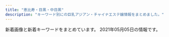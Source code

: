 ```yaml
---
title: "恵比寿・目黒・中目黒"
description: "キーワード別にの巨乳アジアン・チャイナエステ嬢情報をまとめました。"
---
```


新着画像と新着キーワードをまとめています。
2021年05月05日の情報です。

<DmmAffiliateIns />
<KeywordTable
  shops={
    [
    {
        "station": "JR\u76ee\u9ed2\u99c5\u6771\u53e3",
        "img_links": [
            "http://kintsuki.este88.com/images/ph1.jpg",
            "http://kintsuki.este88.com/gals/momo1.jpg",
            "http://kintsuki.este88.com/gals/mika1.jpg",
            "http://kintsuki.este88.com/gals/kixyoko1.jpg",
            "http://kintsuki.este88.com/gals/koyuki1.jpg",
            "http://kintsuki.este88.com/gals/rei1.jpg",
            "http://kintsuki.este88.com/gals/rina1.jpg",
            "http://kintsuki.este88.com/gals/kaori1.jpg",
            "http://kintsuki.este88.com/images/r02.jpg",
            "http://kintsuki.este88.com/gals/kana1.jpg",
            "http://kintsuki.este88.com/images/r04.jpg",
            "http://kintsuki.este88.com/gals/yuyu1.jpg",
            "http://kintsuki.este88.com/images/r01.jpg"
        ],
        "url": "http://kintsuki.este88.com/",
        "keywords": {},
        "name": "\u91d1\u306e\u6708"
    },
    {
        "keywords": {
            "87": 2,
            "D": 20,
            "E": 1,
            "85": 6,
            "88": 1,
            "86": 11,
            "C": 2,
            "83": 2,
            "84": 1
        },
        "name": "OnlyOne",
        "station": "JR\u76ee\u9ed2\u99c5\u897f\u53e3",
        "img_links": [
            "http://onlyone.tyo.cm/photos/sites/5/2020/01/2020011413500417.jpg",
            "http://onlyone.tyo.cm/photos/sites/5/2020/09/2020092510523723.jpg",
            "http://onlyone.tyo.cm/photos/sites/5/2021/02/202102201049167.jpg",
            "http://onlyone.tyo.cm/images/s_staff.png",
            "http://onlyone.tyo.cm/photos/sites/5/2019/05/2019050915292562.jpg",
            "http://onlyone.tyo.cm/photos/sites/5/2020/09/2020092617301564.jpg",
            "http://onlyone.tyo.cm/photos/sites/5/2020/09/2020092218541894.jpg",
            "http://onlyone.tyo.cm/images/acc1.jpg",
            "http://onlyone.tyo.cm/photos/sites/5/2020/01/2020011413501066.jpg",
            "http://onlyone.tyo.cm/photos/sites/5/2019/07/201907171609201.jpg",
            "http://onlyone.tyo.cm/photos/sites/5/2021/02/2021022216501749.jpg",
            "http://onlyone.tyo.cm/photos/sites/5/2020/09/2020092510524025.jpg",
            "http://onlyone.tyo.cm/images/acc2.jpg",
            "http://onlyone.tyo.cm/photos/sites/5/2019/07/2019070616424775.jpg",
            "http://onlyone.tyo.cm/photos/sites/5/2019/12/2019121715483135.jpg",
            "http://onlyone.tyo.cm/photos/sites/5/2019/12/2019120510353312.jpg",
            "http://onlyone.tyo.cm/photos/sites/5/2020/01/2020011412572423.jpg",
            "http://onlyone.tyo.cm/photos/sites/5/2019/11/2019112117013754.jpg",
            "http://onlyone.tyo.cm/photos/sites/5/2021/02/2021022515094363.jpg",
            "http://onlyone.tyo.cm/photos/sites/5/2019/08/2019080815010066.jpg",
            "http://onlyone.tyo.cm/photos/sites/5/2020/06/2020060815500896.jpg",
            "http://onlyone.tyo.cm/images/room3.jpg",
            "http://onlyone.tyo.cm/images/top.png",
            "http://onlyone.tyo.cm/photos/sites/5/2020/07/2020070215334437.jpg",
            "http://onlyone.tyo.cm/photos/sites/5/2020/03/2020031716151746.jpg",
            "http://onlyone.tyo.cm/photos/sites/5/2019/11/2019110105152849.jpg",
            "http://onlyone.tyo.cm/photos/sites/5/2019/07/2019071716092046.jpg",
            "http://onlyone.tyo.cm/images/acc3.jpg",
            "http://onlyone.tyo.cm/photos/sites/5/2021/03/2021030316101626.jpg",
            "http://onlyone.tyo.cm/images/acc4.jpg",
            "http://onlyone.tyo.cm/images/new.jpg",
            "http://onlyone.tyo.cm/photos/sites/5/2019/08/2019082610481667.jpg",
            "http://onlyone.tyo.cm/photos/sites/5/2020/05/2020051419324761.jpg",
            "http://onlyone.tyo.cm/photos/sites/5/2021/03/2021030316101022.jpg",
            "http://onlyone.tyo.cm/images/room4.jpg",
            "http://onlyone.tyo.cm/photos/sites/5/2020/09/2020090210405221.jpg",
            "http://onlyone.tyo.cm/photos/sites/5/2019/05/2019052911352557.jpg",
            "http://onlyone.tyo.cm/photos/sites/5/2020/07/2020070217061815.jpg",
            "http://onlyone.tyo.cm/photos/sites/5/2020/09/2020092510523998.jpg",
            "http://onlyone.tyo.cm/photos/sites/5/2019/07/2019070711031982.jpg",
            "http://onlyone.tyo.cm/photos/sites/5/2021/02/2021021810240848.jpg",
            "http://onlyone.tyo.cm/images/line.jpg",
            "http://onlyone.tyo.cm/photos/sites/5/2021/02/202102181024101.jpg",
            "http://onlyone.tyo.cm/images/room2.jpg",
            "http://onlyone.tyo.cm/photos/sites/5/2020/02/2020022610121615.jpg",
            "http://onlyone.tyo.cm/images/room1.jpg"
        ],
        "url": "http://onlyone.tyo.cm/"
    },
    {
        "name": "With you\u30fb\u30a6\u30a3\u30ba\u30e6\u30fc",
        "keywords": {
            "C": 28,
            "D": 15
        },
        "station": "JR\u76ee\u9ed2\u99c5\u6771\u53e3",
        "url": "http://with-you.tyo.cm",
        "img_links": [
            "http://with-you.tyo.cm/photos/sites/6/2019/11/2019110806175615.jpg",
            "http://with-you.tyo.cm/photos/sites/6/2019/11/2019110108002447.jpg",
            "http://with-you.tyo.cm/photos/sites/6/2021/04/2021041715082929.jpg",
            "http://with-you.tyo.cm/photos/sites/6/2019/02/2019021816155116.jpg",
            "http://with-you.tyo.cm/photos/sites/6/2019/06/2019060510455732.jpg",
            "http://with-you.tyo.cm/photos/sites/6/2019/12/2019121017051599.jpg",
            "http://with-you.tyo.cm/photos/sites/6/2019/02/2019021816145119.jpg",
            "http://with-you.tyo.cm/photos/sites/6/2019/11/2019112517122617.jpg",
            "http://with-you.tyo.cm/photos/sites/6/2019/11/2019112916080552.jpg",
            "http://with-you.tyo.cm/photos/sites/6/2020/09/2020092511214697.jpg",
            "http://with-you.tyo.cm/images/s_link.jpg",
            "http://with-you.tyo.cm/photos/sites/6/2019/11/2019112916075813.jpg",
            "http://with-you.tyo.cm/photos/sites/6/2019/11/2019112916075124.jpg",
            "http://with-you.tyo.cm/photos/sites/6/2019/12/2019121914290210.jpg",
            "http://with-you.tyo.cm/photos/sites/6/2019/11/2019112214502832.jpg",
            "http://with-you.tyo.cm/photos/sites/6/2019/11/2019111915264240.jpg",
            "http://with-you.tyo.cm/photos/sites/6/2019/10/2019102716505281.jpg",
            "http://with-you.tyo.cm/images/s_news.jpg",
            "http://with-you.tyo.cm/photos/sites/6/2019/11/2019110108001772.jpg",
            "http://with-you.tyo.cm/images/s_pick.jpg",
            "http://with-you.tyo.cm/photos/sites/6/2020/06/2020061515330329.jpg",
            "http://with-you.tyo.cm/photos/sites/6/2019/03/2019030615474648.jpg",
            "http://with-you.tyo.cm/photos/sites/6/2019/11/2019112214503286.jpg",
            "http://hanamizuki2.a1.ies.bz/upload/sites/6/2021/04/2021041715082929.jpg",
            "http://with-you.tyo.cm/images/s_staff.jpg",
            "http://with-you.tyo.cm/photos/sites/6/2019/02/2019021818395644.jpg",
            "http://with-you.tyo.cm/photos/sites/6/2019/10/2019102716505124.jpg",
            "http://with-you.tyo.cm/photos/sites/6/2020/03/2020032714542799.jpg",
            "http://with-you.tyo.cm/photos/sites/6/2019/12/2019121017051597.jpg",
            "http://with-you.tyo.cm/photos/sites/6/2019/11/2019110606012817.jpg",
            "http://with-you.tyo.cm/photos/sites/6/2019/11/2019110806175734.jpg",
            "http://with-you.tyo.cm/photos/sites/6/2019/11/2019112517121980.jpg",
            "http://with-you.tyo.cm/photos/sites/6/2019/02/2019021818404723.jpg",
            "http://with-you.tyo.cm/photos/sites/6/2019/11/2019110107573374.jpg",
            "http://with-you.tyo.cm/photos/sites/6/2019/11/2019110107572662.jpg",
            "http://with-you.tyo.cm/photos/sites/6/2020/03/2020032714573892.jpg",
            "http://with-you.tyo.cm/images/top.png",
            "http://with-you.tyo.cm/photos/sites/6/2020/06/2020061515324852.jpg"
        ]
    },
    {
        "img_links": [
            "http://nakamegurofun.com/files/007fa9d.jpg",
            "http://nakamegurofun.com/images/s4.jpg",
            "http://nakamegurofun.com/images/shop/shop03.jpg",
            "http://nakamegurofun.com/files/005-030964.jpg",
            "http://nakamegurofun.com/files/0020964.jpg",
            "http://nakamegurofun.com/files/006fa9d.jpg",
            "http://nakamegurofun.com/files/002-030964.jpg",
            "http://nakamegurofun.com/images/shop/shop04.jpg",
            "http://nakamegurofun.com/files/0060964.jpg",
            "http://nakamegurofun.com/files/0030964.jpg",
            "http://nakamegurofun.com/files/005fa9d.jpg",
            "http://nakamegurofun.com/files/0064f22.jpg",
            "http://nakamegurofun.com/files/008-030964.jpg",
            "http://nakamegurofun.com/files/0054f22.jpg",
            "http://nakamegurofun.com/images/s5.jpg",
            "http://nakamegurofun.com/files/0084f22.jpg",
            "http://nakamegurofun.com/files/0080964.jpg",
            "http://nakamegurofun.com/files/005-020964.jpg",
            "http://nakamegurofun.com/files/0070964.jpg",
            "http://nakamegurofun.com/images/s1.jpg",
            "http://nakamegurofun.com/files/0074f22.jpg",
            "http://nakamegurofun.com/files/003fa9d.jpg",
            "http://nakamegurofun.com/files/002-020964.jpg",
            "http://nakamegurofun.com/files/006-020964.jpg",
            "http://nakamegurofun.com/files/003-030964.jpg",
            "http://nakamegurofun.com/files/008fa9d.jpg",
            "http://nakamegurofun.com/images/s2.jpg",
            "http://nakamegurofun.com/files/008-020964.jpg",
            "http://nakamegurofun.com/files/007-020964.jpg",
            "http://nakamegurofun.com/files/006-030964.jpg",
            "http://nakamegurofun.com/files/0034f22.jpg",
            "http://nakamegurofun.com/files/003-020964.jpg",
            "http://nakamegurofun.com/images/xian.png",
            "http://nakamegurofun.com/images/shop/shop01.jpg",
            "http://nakamegurofun.com/images/shop/shop02.jpg",
            "http://nakamegurofun.com/images/zi_staff.png",
            "http://nakamegurofun.com/images/service91a6.png",
            "http://nakamegurofun.com/images/s3.jpg",
            "http://nakamegurofun.com/images/main_top.png",
            "http://nakamegurofun.com/files/002fa9d.jpg",
            "http://nakamegurofun.com/files/007-030964.jpg",
            "http://nakamegurofun.com/files/0024f22.jpg",
            "http://nakamegurofun.com/images/infotiao1.jpg",
            "http://nakamegurofun.com/images/zi_massage.png",
            "http://nakamegurofun.com/files/0050964.jpg",
            "http://nakamegurofun.com/images/main_bottom.png",
            "http://nakamegurofun.com/images/tel.png"
        ],
        "name": "Flower \uff5e\u30d5\u30e9\u30ef\u30fc\uff5e",
        "station": "\u4e2d\u76ee\u9ed2\u99c5\u897f\u53e3",
        "keywords": {
            "87": 4,
            "C": 1,
            "88": 1,
            "85": 1,
            "D": 5
        },
        "url": "http://nakamegurofun.com/"
    },
    {
        "img_links": [],
        "url": "http://relacute.tyo.cm/",
        "name": "RelaCute \u30ea\u30e9\u30ad\u30e5\u30fc\u30c8",
        "keywords": {},
        "station": "JR\u76ee\u9ed2\u99c5\u6771\u53e3"
    },
    {
        "name": "\u30c8\u30f3\u30c8\u30f3",
        "station": "JR\u6075\u6bd4\u5bff\u99c5\u897f\u53e3",
        "img_links": [
            "http://hi-msg.com/tonton/images/an_4_01.jpg",
            "http://hi-msg.com/tonton/images/index-1.jpg",
            "http://hi-msg.com/tonton/images/staff_images/sl.png",
            "http://hi-msg.com/tonton/images/an_5_01.jpg",
            "http://hi-msg.com/tonton/images/sys1.jpg",
            "http://hi-msg.com/tonton/images/slider/slide2.png",
            "http://hi-msg.com/tonton/images/an_2_01.jpg",
            "http://hi-msg.com/tonton/images/slider/slide1s.png",
            "http://hi-msg.com/tonton/images/an_4_02.jpg",
            "http://hi-msg.com/tonton/images/an_2_02.jpg",
            "http://hi-msg.com/tonton/images/eve1.png",
            "http://hi-msg.com/tonton/images/slider/slide3.png",
            "http://hi-msg.com/tonton/images/r3.jpg",
            "http://hi-msg.com/tonton/images/staff_images/st1.jpg",
            "http://hi-msg.com/tonton/images/an_5_02.jpg",
            "http://hi-msg.com/tonton/images/slider/slide3s.png",
            "http://hi-msg.com/tonton/images/index_01.jpg",
            "http://hi-msg.com/tonton/images/an_6_01.jpg",
            "http://hi-msg.com/tonton/images/an_6_02.jpg",
            "http://hi-msg.com/tonton/images/staff_images/st2.jpg",
            "http://hi-msg.com/tonton/images/an_1_01.jpg",
            "http://hi-msg.com/tonton/images/staff_images/st3.jpg",
            "http://hi-msg.com/tonton/images/index-2.jpg",
            "http://hi-msg.com/tonton/images/slider/slide1.png",
            "http://hi-msg.com/tonton/images/staff_images/st5.jpg",
            "http://hi-msg.com/tonton/images/r2.jpg",
            "http://hi-msg.com/tonton/images/slider/slide2s.png",
            "http://hi-msg.com/tonton/images/an_1_02.jpg",
            "http://hi-msg.com/tonton/images/an_3_01.jpg",
            "http://hi-msg.com/tonton/images/staff_images/st4.jpg",
            "http://hi-msg.com/tonton/images/qr.jpg",
            "http://hi-msg.com/tonton/images/an_3_02.jpg",
            "http://hi-msg.com/tonton/images/r1.jpg",
            "http://hi-msg.com/tonton/images/r4.jpg",
            "http://hi-msg.com/tonton/images/fbb.jpg"
        ],
        "keywords": {
            "83": 7,
            "C": 7,
            "86": 17,
            "E": 5,
            "D": 19,
            "85": 7
        },
        "url": "http://hi-msg.com/tonton/"
    },
    {
        "img_links": [
            "http://www.himawari-aroma.xyz/images/shop/1.png",
            "http://www.himawari-aroma.xyz/images/13.png",
            "http://www.himawari-aroma.xyz/images/sys.jpg",
            "http://www.himawari-aroma.xyz/images/staff/3/mayu.png",
            "http://www.himawari-aroma.xyz/images/psd/off.jpg",
            "http://www.himawari-aroma.xyz/images/shop/4/2.jpg",
            "http://www.himawari-aroma.xyz/images/staff/3/ami.png",
            "http://www.himawari-aroma.xyz/images/shop/4/1.jpg"
        ],
        "name": "\u3072\u307e\u308f\u308a",
        "url": "http://www.himawari-aroma.xyz/",
        "keywords": {},
        "station": "JR\u6075\u6bd4\u5bff\u99c5\u897f\u53e3"
    },
    {
        "url": "http://www.oasis.esjoho.com/",
        "keywords": {
            "C": 14,
            "87": 4,
            "85": 2,
            "86": 2,
            "D": 6
        },
        "station": "\u897f\u5c0f\u5c71\u99c5",
        "img_links": [
            "http://www.oasis.esjoho.com/img/btn_side_mobile.jpg",
            "http://www.oasis.esjoho.com/img/ttl_news.png",
            "http://www.oasis.esjoho.com/img/goback.jpg",
            "http://www.oasis.esjoho.com/files/005-02.jpg",
            "http://www.oasis.esjoho.com/img/btn_blog.png",
            "http://www.oasis.esjoho.com/files/001-02.jpg",
            "http://www.oasis.esjoho.com/img/ttl_info.png",
            "http://www.oasis.esjoho.com/files/004-02.jpg",
            "http://www.oasis.esjoho.com/files/001.jpg",
            "http://www.oasis.esjoho.com/files/002.jpg",
            "http://www.oasis.esjoho.com/img/tel.png",
            "http://www.oasis.esjoho.com/img/pickup.jpg",
            "http://www.oasis.esjoho.com/files/002-02.jpg",
            "http://www.oasis.esjoho.com/files/004.jpg",
            "http://www.oasis.esjoho.com/files/005.jpg"
        ],
        "name": "\u7652\u3057\u5bb6"
    },
    {
        "keywords": {
            "C": 7,
            "85": 5,
            "87": 3,
            "86": 38,
            "E": 13,
            "88": 7,
            "D": 40
        },
        "img_links": [
            "http://iyashi-kokoro.info/i/img/st20.jpg",
            "http://iyashi-kokoro.info/img/s59.jpg",
            "http://iyashi-kokoro.info/i/img/st60.jpg",
            "http://iyashi-kokoro.info/img/st29.jpg",
            "http://iyashi-kokoro.info/img/st39.jpg",
            "http://iyashi-kokoro.info/img/st52.jpg",
            "http://iyashi-kokoro.info/img/s60.jpg",
            "http://iyashi-kokoro.info/i/img/r6.jpg",
            "http://iyashi-kokoro.info/img/botton.jpg",
            "http://iyashi-kokoro.info/img/st53.jpg",
            "http://iyashi-kokoro.info/img/s64.jpg",
            "http://iyashi-kokoro.info/img/st60.jpg",
            "http://iyashi-kokoro.info/img/st56.jpg",
            "http://iyashi-kokoro.info/img/s57.jpg",
            "http://iyashi-kokoro.info/i/img/st56.jpg",
            "http://iyashi-kokoro.info/img/st54.jpg",
            "http://iyashi-kokoro.info/i/img/st39.jpg",
            "http://iyashi-kokoro.info/i/img/st61.jpg",
            "http://iyashi-kokoro.info/img/st62.jpg",
            "http://iyashi-kokoro.info/img/st44.jpg",
            "http://iyashi-kokoro.info/img/st41.jpg",
            "http://iyashi-kokoro.info/i/img/r2.jpg",
            "http://iyashi-kokoro.info/img/s63.jpg",
            "http://iyashi-kokoro.info/img/st32.jpg",
            "http://iyashi-kokoro.info/img/s54.jpg",
            "http://iyashi-kokoro.info/img/s55.jpg",
            "http://iyashi-kokoro.info/img/st51.jpg",
            "http://iyashi-kokoro.info/img/s62.jpg",
            "http://iyashi-kokoro.info/i/img/st42.jpg",
            "http://iyashi-kokoro.info/img/s18.jpg",
            "http://iyashi-kokoro.info/i/img/st49.jpg",
            "http://iyashi-kokoro.info/i/img/st63.jpg",
            "http://iyashi-kokoro.info/img/st65.jpg",
            "http://iyashi-kokoro.info/img/s61.jpg",
            "http://iyashi-kokoro.info/i/img/st54.jpg",
            "http://iyashi-kokoro.info/i/img/st44.jpg",
            "http://iyashi-kokoro.info/img/st59.jpg",
            "http://iyashi-kokoro.info/i/img/st29.jpg",
            "http://iyashi-kokoro.info/i/img/st62.jpg",
            "http://iyashi-kokoro.info/img/s56.jpg",
            "http://iyashi-kokoro.info/i/img/st40.jpg",
            "http://iyashi-kokoro.info/i/img/st65.jpg",
            "http://iyashi-kokoro.info/img/st42.jpg",
            "http://iyashi-kokoro.info/img/st43.jpg",
            "http://iyashi-kokoro.info/i/img/s1.jpg",
            "http://iyashi-kokoro.info/img/st46.jpg",
            "http://iyashi-kokoro.info/img/s65.jpg",
            "http://iyashi-kokoro.info/img/fla.jpg",
            "http://iyashi-kokoro.info/img/s58.jpg",
            "http://iyashi-kokoro.info/i/img/st41.jpg",
            "http://iyashi-kokoro.info/i/img/s4.jpg",
            "http://iyashi-kokoro.info/i/img/st57.jpg",
            "http://iyashi-kokoro.info/i/img/st43.jpg",
            "http://iyashi-kokoro.info/img/cam.jpg",
            "http://iyashi-kokoro.info/img/st55.jpg",
            "http://iyashi-kokoro.info/i/img/st52.jpg",
            "http://iyashi-kokoro.info/i/img/r4.jpg",
            "http://iyashi-kokoro.info/i/img/r3.jpg",
            "http://iyashi-kokoro.info/img/st50.jpg",
            "http://iyashi-kokoro.info/img/st61.jpg",
            "http://iyashi-kokoro.info/i/img/st55.jpg",
            "http://iyashi-kokoro.info/i/img/st58.jpg",
            "http://iyashi-kokoro.info/img/st63.jpg",
            "http://iyashi-kokoro.info/img/st57.jpg",
            "http://iyashi-kokoro.info/i/img/st50.jpg",
            "http://iyashi-kokoro.info/i/img/st64.jpg",
            "http://iyashi-kokoro.info/i/img/s2.jpg",
            "http://iyashi-kokoro.info/img/st20.jpg",
            "http://iyashi-kokoro.info/img/st64.jpg",
            "http://iyashi-kokoro.info/i/img/st51.jpg",
            "http://iyashi-kokoro.info/img/st49.jpg",
            "http://iyashi-kokoro.info/i/img/st59.jpg",
            "http://iyashi-kokoro.info/img/st40.jpg",
            "http://iyashi-kokoro.info/i/img/st53.jpg",
            "http://iyashi-kokoro.info/i/img/r5.jpg",
            "http://iyashi-kokoro.info/i/img/r1.jpg",
            "http://iyashi-kokoro.info/img/st58.jpg",
            "http://iyashi-kokoro.info/i/img/s3.jpg",
            "http://iyashi-kokoro.info/i/img/st32.jpg",
            "http://iyashi-kokoro.info/img/mo.png"
        ],
        "name": "\u307f\u3086\u304d",
        "station": "JR\u76ee\u9ed2\u99c5\u6771\u53e3",
        "url": "http://iyashi-kokoro.info/"
    },
    {
        "keywords": {},
        "station": "JR\u76ee\u9ed2\u99c5\u6771\u53e3",
        "img_links": [
            "https://meguro-babel.com/images/qr.jpg",
            "https://meguro-babel.com/girl/1.jpg",
            "https://meguro-babel.com/images/room/photo01.jpg",
            "https://meguro-babel.com/topics/img/157-1.jpg",
            "https://meguro-babel.com/girl/4.jpg",
            "https://meguro-babel.com/girl/21.jpg",
            "https://meguro-babel.com/girl/24.jpg",
            "https://meguro-babel.com/girl/9.jpg",
            "https://meguro-babel.com/images/topimg4.jpg",
            "https://meguro-babel.com/girl/7.jpg",
            "https://meguro-babel.com/images/img_1.jpg",
            "https://meguro-babel.com/girl/8.jpg",
            "https://meguro-babel.com/images/room/photo02.jpg",
            "https://meguro-babel.com/topics/img/145-1.jpg",
            "https://meguro-babel.com/images/room/photo03.jpg",
            "https://meguro-babel.com/images/room/photo04.jpg",
            "https://meguro-babel.com/girl/15.jpg",
            "https://meguro-babel.com/topics/img/156-1.jpg",
            "https://meguro-babel.com/girl/5.jpg"
        ],
        "name": "\u30d0\u30d9\u30eb",
        "url": "https://meguro-babel.com/"
    },
    {
        "name": "Angel-\u30a8\u30f3\u30b8\u30a7\u30eb-",
        "url": "http://angel.jpn.cm/",
        "station": "JR\u76ee\u9ed2\u99c5\u6771\u53e3",
        "img_links": [
            "http://angel.jpn.cm/photos/sites/3/2018/06/2018061505064271.jpg",
            "http://angel.jpn.cm/images/s_staff.png",
            "http://angel.jpn.cm/photos/sites/3/2016/08/staff39.jpg",
            "http://angel.jpn.cm/photos/sites/3/2017/12/201712270537317.jpg",
            "http://angel.jpn.cm/photos/sites/3/2016/08/staff3.jpg",
            "http://angel.jpn.cm/photos/sites/3/2016/08/staff2.jpg",
            "http://angel.jpn.cm/images/room6.jpg",
            "http://angel.jpn.cm/photos/sites/3/2016/08/staff3a.jpg",
            "http://angel.jpn.cm/images/room4.jpg",
            "http://angel.jpn.cm/photos/sites/3/2017/04/1.jpg",
            "http://angel.jpn.cm/images/room3.jpg",
            "http://angel.jpn.cm/photos/sites/3/2017/01/1.jpg",
            "http://angel.jpn.cm/photos/sites/3/2016/08/staff21.jpg",
            "http://angel.jpn.cm/photos/sites/3/2017/11/2017112010234266.jpg",
            "http://angel.jpn.cm/images/s_news.png",
            "http://angel.jpn.cm/photos/sites/3/2019/07/2019071213431954.jpg",
            "http://angel.jpn.cm/photos/sites/3/2020/06/2020061515170635.jpg",
            "http://angel.jpn.cm/photos/sites/3/2016/08/staff35.jpg",
            "http://angel.jpn.cm/photos/sites/3/2016/08/staff22.jpg",
            "http://angel.jpn.cm/photos/sites/3/2018/06/2018061601280970.jpg",
            "http://angel.jpn.cm/photos/sites/3/2016/08/staff11.jpg",
            "http://angel.jpn.cm/photos/sites/3/2016/10/staff01.jpg",
            "http://angel.jpn.cm/photos/sites/3/2016/08/staff4.jpg",
            "http://angel.jpn.cm/images/info.jpg",
            "http://angel.jpn.cm/photos/sites/3/2021/02/2021022516024747.jpg",
            "http://angel.jpn.cm/photos/sites/3/2019/10/2019100910242499.jpg",
            "http://angel.jpn.cm/photos/sites/3/2016/08/staff29.jpg",
            "http://angel.jpn.cm/photos/sites/3/2016/09/staff40.jpg",
            "http://angel.jpn.cm/photos/sites/3/2018/06/2018061601280885.jpg",
            "http://angel.jpn.cm/photos/sites/3/2019/06/2019060510404179.jpg",
            "http://angel.jpn.cm/photos/sites/3/2016/08/staff28.jpg",
            "http://angel.jpn.cm/photos/sites/3/2018/09/2018091001155585.jpg",
            "http://angel.jpn.cm/images/s_mobile.png",
            "http://angel.jpn.cm/photos/sites/3/2016/08/staff14.jpg",
            "http://angel.jpn.cm/images/room2.jpg",
            "http://angel.jpn.cm/photos/sites/3/2016/08/staff21a.jpg",
            "http://angel.jpn.cm/photos/sites/3/2016/08/staff37.jpg",
            "http://angel.jpn.cm/photos/sites/3/2017/11/201711280608539.jpg",
            "http://angel.jpn.cm/images/room5.jpg",
            "http://angel.jpn.cm/photos/sites/3/2017/03/2.jpg",
            "http://angel.jpn.cm/photos/sites/3/2019/07/2019071016030711.jpg",
            "http://angel.jpn.cm/photos/sites/3/2016/08/staff25.jpg",
            "http://angel.jpn.cm/photos/sites/3/2016/09/72670992207769698.jpg",
            "http://angel.jpn.cm/photos/sites/3/2016/08/staff36g.jpg",
            "http://angel.jpn.cm/photos/sites/3/2016/08/staff38.jpg",
            "http://angel.jpn.cm/photos/sites/3/2016/08/staff8.jpg",
            "http://angel.jpn.cm/photos/sites/3/2016/08/staff5.jpg",
            "http://angel.jpn.cm/photos/sites/3/2019/11/2019111814073465.jpg",
            "http://angel.jpn.cm/photos/sites/3/2020/09/2020092511154515.jpg",
            "http://angel.jpn.cm/photos/sites/3/2016/08/staff29a.jpg",
            "http://angel.jpn.cm/photos/sites/3/2017/05/8.jpg",
            "http://angel.jpn.cm/images/girl-z2.jpg",
            "http://angel.jpn.cm/images/room1.jpg",
            "http://angel.jpn.cm/images/nbj3.jpg",
            "http://angel.jpn.cm/photos/sites/3/2021/02/2021021714005240.jpg",
            "http://angel.jpn.cm/photos/sites/3/2019/06/201906051042276.jpg",
            "http://angel.jpn.cm/photos/sites/3/2018/11/201811011331167.jpg",
            "http://angel.jpn.cm/images/room7.jpg",
            "http://angel.jpn.cm/photos/sites/3/2018/06/2018062105525655.jpg",
            "http://angel.jpn.cm/images/s_pick.png",
            "http://angel.jpn.cm/images/mobile.jpg",
            "http://angel.jpn.cm/images/girl-z1.jpg",
            "http://angel.jpn.cm/images/top02.jpg",
            "http://angel.jpn.cm/images/s_link.png",
            "http://angel.jpn.cm/photos/sites/3/2016/08/staff7.jpg",
            "http://angel.jpn.cm/photos/sites/3/2016/08/staff36h.jpg",
            "http://cdn.dino-es.com/images/logo/150x40DinoEs.png",
            "http://angel.jpn.cm/images/top01.jpg",
            "http://angel.jpn.cm/photos/sites/3/2016/08/staff39a.jpg",
            "http://angel.jpn.cm/photos/sites/3/2016/08/staff23.jpg",
            "http://angel.jpn.cm/photos/sites/3/2017/12/2017122705371661.jpg",
            "http://angel.jpn.cm/photos/sites/3/2016/08/staff24.jpg",
            "http://angel.jpn.cm/photos/sites/3/2019/11/201911181407260.jpg",
            "http://angel.jpn.cm/photos/sites/3/2018/06/2018061505064251.jpg",
            "http://angel.jpn.cm/photos/sites/3/2019/12/2019122718552333.jpg"
        ],
        "keywords": {
            "F": 1,
            "87": 3,
            "D": 19,
            "88": 2,
            "89": 1,
            "84": 2,
            "85": 4,
            "C": 30,
            "E": 2,
            "86": 7
        }
    },
    {
        "station": "JR\u76ee\u9ed2\u99c5\u6771\u53e3",
        "url": "http://victoria.tyo.cm/",
        "keywords": {
            "82": 1,
            "87": 2,
            "93": 1,
            "83": 7,
            "89": 1,
            "D": 17,
            "F": 1,
            "86": 8,
            "85": 7,
            "C": 6,
            "E": 2,
            "G": 1
        },
        "name": "Victoria\u30fb\u30d3\u30af\u30c8\u30ea\u30a2",
        "img_links": [
            "http://victoria.tyo.cm/photos/sites/13/2019/02/2019022703022355.jpg",
            "http://victoria.tyo.cm/photos/sites/13/2018/12/2018121502493953.jpg",
            "http://victoria.tyo.cm/images/pick.jpg",
            "http://victoria.tyo.cm/images/room2.jpg",
            "http://victoria.tyo.cm/photos/sites/13/2019/12/2019120106181894.jpg",
            "http://victoria.tyo.cm/photos/sites/13/2020/01/2020012005552181.jpg",
            "http://victoria.tyo.cm/photos/sites/13/2018/12/2018121502493879.jpg",
            "http://victoria.tyo.cm/photos/sites/13/2019/04/2019040304024424.jpg",
            "http://victoria.tyo.cm/photos/sites/13/2018/12/2018121502493847.jpg",
            "http://victoria.tyo.cm/photos/sites/13/2018/12/2018122701570616.jpg",
            "http://victoria.tyo.cm/photos/sites/13/2020/10/2020100803550565.jpg",
            "http://victoria.tyo.cm/images/room1.jpg",
            "http://victoria.tyo.cm/photos/sites/13/2020/02/202002030340133.jpg",
            "http://victoria.tyo.cm/photos/sites/13/2019/02/2019021206543056.jpg",
            "http://victoria.tyo.cm/photos/sites/13/2018/12/2018121502493814.jpg",
            "https://www.a-side.com/ad/koko/include/banner/koko_125x125.png",
            "http://victoria.tyo.cm/photos/sites/13/2018/12/2018122904422525.jpg",
            "http://victoria.tyo.cm/images/room4.jpg",
            "http://victoria.tyo.cm/photos/sites/13/2020/01/2020011205500461.jpg",
            "http://victoria.tyo.cm/photos/sites/13/2019/10/2019101403232834.jpg",
            "http://victoria.tyo.cm/images/room3.jpg",
            "http://victoria.tyo.cm/photos/sites/13/2019/05/201905100639429.jpg",
            "http://victoria.tyo.cm/images/face.jpg",
            "http://victoria.tyo.cm/photos/sites/13/2020/02/2020021307433041.jpg",
            "http://victoria.tyo.cm/photos/sites/13/2019/07/2019070206503156.jpg",
            "http://victoria.tyo.cm/photos/sites/13/2019/06/2019061005275095.jpg",
            "http://victoria.tyo.cm/photos/sites/13/2018/12/2018122701570643.jpg",
            "http://victoria.tyo.cm/photos/sites/13/2019/12/2019120904521737.jpg",
            "http://victoria.tyo.cm/photos/sites/13/2019/01/2019012509505197.jpg",
            "http://victoria.tyo.cm/photos/sites/13/2019/10/2019100904083557.jpg",
            "http://victoria.tyo.cm/images/mobile.jpg",
            "http://victoria.tyo.cm/photos/sites/13/2020/02/2020020104570910.jpg",
            "http://victoria.tyo.cm/photos/sites/13/2020/01/2020011104241542.jpg",
            "http://victoria.tyo.cm/photos/sites/13/2021/02/2021021509575615.jpg",
            "http://victoria.tyo.cm/photos/sites/13/2019/12/2019120904521188.jpg",
            "http://victoria.tyo.cm/photos/sites/13/2019/12/2019120406433710.jpg",
            "http://victoria.tyo.cm/images/news.jpg",
            "http://victoria.tyo.cm/photos/sites/13/2019/01/2019011103510521.jpg",
            "http://victoria.tyo.cm/images/s_staff.png",
            "http://victoria.tyo.cm/photos/sites/13/2019/01/2019010506292922.jpg",
            "http://victoria.tyo.cm/photos/sites/13/2019/01/2019012108071242.jpg",
            "http://victoria.tyo.cm/photos/sites/13/2019/02/2019021407162693.jpg",
            "http://victoria.tyo.cm/photos/sites/13/2019/01/2019012509534353.jpg",
            "http://victoria.tyo.cm/images/top.jpg",
            "http://victoria.tyo.cm/photos/sites/13/2020/01/2020012005552622.jpg",
            "http://victoria.tyo.cm/photos/sites/13/2020/03/2020031904101259.jpg",
            "http://victoria.tyo.cm/photos/sites/13/2019/04/2019041807165826.jpg",
            "http://victoria.tyo.cm/photos/sites/13/2019/08/2019080607062415.jpg",
            "http://victoria.tyo.cm/photos/sites/13/2019/10/2019100904082968.jpg",
            "http://victoria.tyo.cm/photos/sites/13/2018/12/2018122904411765.jpg"
        ]
    },
    {
        "keywords": {
            "E": 1,
            "86": 1,
            "C": 1
        },
        "station": "JR\u6075\u6bd4\u5bff\u897f\u53e3",
        "url": "http://sakuram.jpest.net/",
        "name": "\u685c\u6e80\u958b",
        "img_links": [
            "http://sakuram.jpest.net/images/top.jpg",
            "http://sakuram.jpest.net/images/acc.jpg",
            "http://sakuram.jpest.net/images/c6.jpg",
            "http://sakuram.jpest.net/images/sp_tit_pro.jpg",
            "http://sakuram.jpest.net/images/c7.jpg",
            "http://sakuram.jpest.net/images/sp_tit_massage.jpg",
            "http://sakuram.jpest.net/images/tit_staff.jpg",
            "http://sakuram.jpest.net/images/c5.jpg",
            "http://sakuram.jpest.net/images/tit_pro.jpg",
            "http://sakuramadmin.jpest.net/uploads//2021033115122354-e1617203553449.jpeg",
            "http://sakuram.jpest.net/images/tit_new.jpg",
            "http://sakuramadmin.jpest.net/uploads//2021031911185719-e1616152747951.jpeg",
            "http://sakuramadmin.jpest.net/uploads//2021031911110584-e1616152277976.jpeg",
            "http://sakuram.jpest.net/images/c1.jpg",
            "http://sakuramadmin.jpest.net/uploads//2021031916241575-scaled.jpeg",
            "http://sakuram.jpest.net/images/c8.jpg",
            "http://sakuram.jpest.net/images/tit_sch.jpg",
            "http://sakuram.jpest.net/images/sp_tit_staff.jpg",
            "http://sakuramadmin.jpest.net/uploads//2021031911072093-e1616152076234.jpeg",
            "http://sakuram.jpest.net/images/tit_massage.jpg",
            "http://sakuramadmin.jpest.net/uploads//2021031911065558-e1616152029628.jpeg",
            "http://sakuram.jpest.net/images/c2.jpg",
            "http://sakuram.jpest.net/images/sp_tit_new.jpg",
            "http://sakuram.jpest.net/images/tel.png",
            "http://sakuram.jpest.net/images/c3.jpg",
            "http://sakuramadmin.jpest.net/uploads//2021032109570330-e1616320636156.jpeg",
            "http://sakuram.jpest.net/images/c4.jpg",
            "http://sakuram.jpest.net/images/sp_tit_pick.jpg",
            "http://sakuramadmin.jpest.net/uploads//2021031911175546-e1616152759491.jpeg",
            "http://sakuramadmin.jpest.net/uploads//2021031911082377-e1616152110616.jpeg",
            "http://sakuram.jpest.net/images/c9.jpg",
            "http://sakuramadmin.jpest.net/uploads//2021033115115727-e1617203531417.jpeg"
        ]
    },
    {
        "img_links": [
            "http://www.ourstarts.site/uploads/180917/1-1P91G6122J28.jpg",
            "http://www.ourstarts.site/templets/default/picture/foot_tel.png",
            "http://www.ourstarts.site/uploads/200729/1-200H9140K5J4.jpg",
            "http://www.ourstarts.site/templets/default/images/t1.jpg",
            "http://www.ourstarts.site/uploads/allimg/200729/1-200H9141229.jpg",
            "http://www.ourstarts.site/templets/default/images/t3.jpg",
            "http://www.ourstarts.site/uploads/allimg/200729/1-200H9141213.jpg",
            "http://www.ourstarts.site/templets/default/picture/news.png",
            "http://www.ourstarts.site/uploads/200729/1-200H9140Q13E.jpg",
            "http://www.ourstarts.site/templets/default/picture/staff.png",
            "http://www.ourstarts.site/templets/default/picture/close.png",
            "http://www.ourstarts.site/templets/default/picture/head_tell.png",
            "http://www.ourstarts.site/templets/default/images/t2.jpg",
            "http://www.ourstarts.site/templets/default/picture/right.png",
            "http://www.ourstarts.site/templets/default/picture/timg (1).png",
            "http://www.ourstarts.site/templets/default/picture/tel_contact.png",
            "http://www.ourstarts.site/uploads/allimg/200729/1-200H9141912.jpg",
            "http://www.ourstarts.site/uploads/200729/1-200H9141612609.jpg"
        ],
        "station": "JR\u6075\u6bd4\u5bff\u99c5\u897f\u53e3",
        "name": "\u30cb\u30e3\u30fc\u30cb\u30e3\u30fc",
        "keywords": {},
        "url": "http://www.ourstarts.site/"
    }
]
}
/>
<DmmAffiliateScript />
